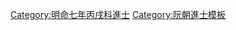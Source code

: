 {{Navbox
|name = 明命七年丙戌科庭試正榜
|title = [[阮朝明命七年丙戌科貢士進士列表|明命七年（1826年）丙戌科庭試正榜]]
|titlestyle = background-color:#FFD700;
|image =
|style = width:100%;text-align:center; 
|groupstyle = text-align:center; background-color:#FFD700;
|liststyle = text-align:center;
|state = {{{state<includeonly>|collapsed</includeonly>}}}

|group1 = 第二甲<br>勅賜進士出身<br>共2名
|list1 = '''[[黃濟美]]''' - [[阮輝佑]]

|group2 = 第三甲<br>勅賜同進士出身<br>共8名
|list2 = [[潘清簡]] - [[朱文議]] - [[武宗璠]] - [[蘇珍 (阮朝)|蘇　珍]] - [[魏克循]] - [[鄧文啓]] - [[武德敏|武時敏]] - [[阮文勝 (阮朝進士)|阮文勝]]

|belowstyle = text-align: center; background-color:#FFD700;
|below='''前一科：[[Template:明命三年壬午科庭試正榜|明命三年壬午科]]　'''·'''　後一科：[[Template:明命十年己丑科庭試正副榜|明命十年己丑科]]'''
}}
[[Category:明命七年丙戌科進士]]
<noinclude>[[Category:明命七年丙戌科進士| ]]
[[Category:阮朝進士模板]]</noinclude>